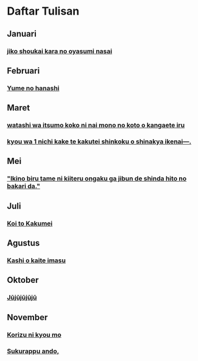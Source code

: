 # Daftar Tulisan

## Januari

### [jiko shoukai kara no oyasumi nasai](/tumblr/2016/Januari/Jiko)

## Februari

### [Yume no hanashi](/tumblr/2016/Februari/Yume)

## Maret

### [watashi wa itsumo koko ni nai mono no koto o kangaete iru](/tumblr/2016/Maret/Watashi)
### [kyou wa 1 nichi kake te kakutei shinkoku o shinakya ikenai—.](/tumblr/2016/Maret/Kyou)

## Mei

### ["Ikino biru tame ni kiiteru ongaku ga jibun de shinda hito no bakari da."](/tumblr/2016/Mei/Ikino)

## Juli

### [Koi to Kakumei](/tumblr/2016/Juli/Koi)

## Agustus

### [Kashi o kaite imasu](/tumblr/2016/Agustus/Kashi)

## Oktober

### [Jūjūjūjūjū](/tumblr/2016/Oktober/Jujujujuju)

## November

### [Korizu ni kyou mo](/tumblr/2016/November/Korizuni)
### [Sukurappu ando,](/tumblr/2016/November/Sukurappu)